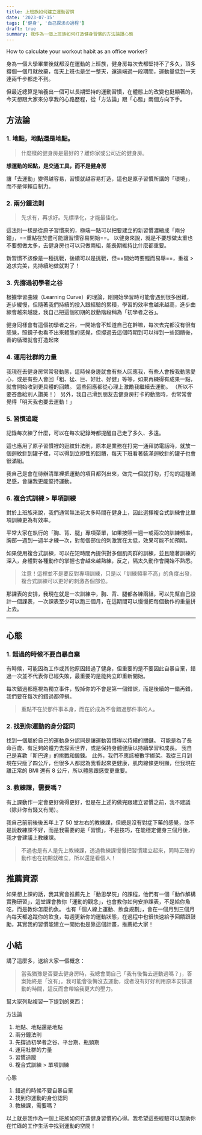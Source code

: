 ```yaml
---
title: 上班族如何建立運動習慣
date: '2023-07-15'
tags: ['健身', '自己探求の過程']
draft: true
summary: 我作為一個上班族如何打造健身習慣的方法論跟心態
---
```


How to calculate your workout habit as an office worker?

身為一個大學畢業後就都沒在運動的上班族，健身房每次去都堅持不了多久，頂多撐個一個月就放棄，每天上班也是坐一整天，還遠端過一段期間，運動量低到一天連兩千步都走不到。

但最近總算是培養出一個可以長期堅持的運動習慣，在體態上的改變也挺顯著的，今天想跟大家來分享我的心路歷程，從「方法論」跟「心態」兩個方向下手。

<TOCInline toc={props.toc} asDisclosure />

## 方法論

### 1. 地點，地點還是地點。

> 什麼樣的健身房是最好的？離你家或公司近的健身房。

**想運動的起點，是交通工具，而不是健身房**

讓「去運動」變得越容易，習慣就越容易打造，這也是原子習慣所講的「環境」，而不是仰賴自制力。

### 2. 兩分鐘法則

> 先求有，再求好。先標準化，才能最佳化。

這法則一樣是從原子習慣來的，極端一點可以把要建立的新習慣濃縮成「兩分鐘」，==重點在於盡可能讓習慣容易開始==。
以健身來說，就是不要想做太重也不要想做太多，去健身房也可以只做兩組，能長期維持比什麼都重要。

新習慣不該像是一種挑戰，後續可以是挑戰，但==開始時要輕而易舉==，重複 > 追求完美，先持續地做就對了！

### 3. 先撐過初學者之谷

根據學習曲線（Learning Curve）的理論，剛開始學習時可能會遇到很多困難，進步緩慢，但隨著我們持續的投入跟經驗的累積，學習的效率會越來越高，進步曲線會越來越陡，我自己把這個初期的啟動階段稱為「初學者之谷」。

健身同樣會有這個初學者之谷，一開始會不知道自己在幹嘛，每次去完都沒有很有感覺，照鏡子也看不出來體態的感覺，但撐過去這個時期到可以得到一些回饋後，善的循環就會打造起來

### 4. 運用社群的力量

我現在去健身房常常發動態，這時候身邊就會有些人回應我，有些人會按我動態愛心，或是有些人會回「粗、猛、巨、好壯、好健」等等，如果再練得有成果一點，就會開始收到更具體的回饋。
這些回應都從心理上激勵我繼續去運動。
（所以不要吝嗇給別人讚美！）
另外，我自己滑到朋友去健身房打卡的動態時，也常常會覺得「明天我也要去運動！」

### 5. 習慣追蹤

記錄每次練了什麼，可以在每次紀錄時都提醒自己走了多久、多遠。

這也應用了原子習慣裡的迴紋針法則，原本是業務在打完一通拜訪電話時，就放一個迴紋針到罐子裡，可以得到立即性的回饋，每天下班看著裝滿迴紋針的罐子也會很滿組。

我自己是會在待辦清單裡把運動的項目都列出來，做完一個就打勾，打勾的這種滿足感，會讓我更能堅持運動。

### 6. 複合式訓練 > 單項訓練

對於上班族來說，我們通常無法花太多時間在健身上，因此選擇複合式訓練會比單項訓練更為有效率。

平常大家在執行的「胸、背、腿」專項菜單，如果按照一週一或兩次的訓練頻率，胸部一週到一週半才練一次，對每個部位的刺激實在太低，效果可能不如預期。

如果使用複合式訓練，可以在短時間內提供對多個肌肉群的訓練，並且隨著訓練的深入，身體對各種動作的掌握也會越來越熟練，反之，隔太久動作會開始不熟悉。

> 注意！這裡並不是要反對專項訓練，只是以「訓練頻率不高」的角度出發，複合式訓練可以更好的刺激各個部位。

那課表的安排，我現在就是一次訓練中，胸、背、腿都各練兩組，可以先幫自己設計一個課表，一次課表至少可以跑三個月，在這期間可以慢慢把每個動作的重量拼上去。

---

## 心態

### 1. 錯過的時候不要自暴自棄

有時候，可能因為工作或其他原因錯過了健身，但重要的是不要因此自暴自棄，錯過一次並不代表你已經失敗，最重要的是能夠立即重新開始。

每次錯過都應視為獨立事件，毀掉你的不會是第一個錯誤，而是後續的一錯再錯，我們要在每次的錯過都停損。

> 重點不在於那件事本身，而在於成為不會錯過那件事的人。

### 2. 找到你運動的身分認同

找到一個屬於自己的運動身分認同是讓運動習慣得以持續的關鍵。
可能是為了長命百歲、有足夠的體力去探索世界，或是保持身體健康以持續學習和成長。
我自己是喜歡「斯巴達」的挑戰和鍛鍊。
此外，我們不應該被數字綁架。我從三月到現在只瘦了四公斤，但很多人都認為我看起來更健康，肌肉線條更明顯，但我現在離正常的 BMI 還有 8 公斤，所以體態跟感受更重要。

### 3. 教練課，需要嗎？

有上課動作一定會更好做得更好，但是在上述的做完跟建立習慣之前，我不建議（除非你有錢又有閒）。

我自己前前後後五年上了 50 堂左右的教練課，但總是沒有對症下藥的感覺，並不是說教練課不好，而是我需要的是「習慣」，不是技巧，在能穩定健身三個月後，我才會建議上教練課。

> 不過也是有人是先上教練課，透過教練課慢慢把習慣建立起來，同時正確的動作也在初期就確立，所以還是看個人！

## 推薦資源

如果想上課的話，我其實會推薦先上「動思學院」的課程，他們有一個「動作解構實務研習」，這堂課會教你「運動的觀念」，也會教你如何安排課表，不是給你魚吃，而是教你怎麼釣魚。
也有「個人線上運動、飲食規劃」，會在一個月到三個月內每天都追蹤你的飲食，每週更新你的運動狀態，在過程中也很快速給予回饋跟鼓勵，其實我的習慣能建立一開始也是靠這個計畫，推薦給大家！

## 小結

講了這麼多，送給大家一個概念：

> 當我猶豫是否要去健身房時，我總會問自己「我有後悔去運動過嗎？」，答案始終是「沒有」。我可能會後悔沒去運動，或者沒有好好利用原本安排運動的時間，這反而會帶給我更大的壓力。

幫大家列點複習一下提到的東西：

方法論

1. 地點、地點還是地點
2. 兩分鐘法則
3. 先撐過初學者之谷、平台期、瓶頸期
4. 運用社群的力量
5. 習慣追蹤
6. 複合式訓練 > 單項訓練

心態

1. 錯過的時候不要自暴自棄
2. 找到你運動的身份認同
3. 教練課，需要嗎？

以上就是我作為一個上班族如何打造健身習慣的心得。我希望這些經驗可以幫助你在忙碌的工作生活中找到運動的空間！
